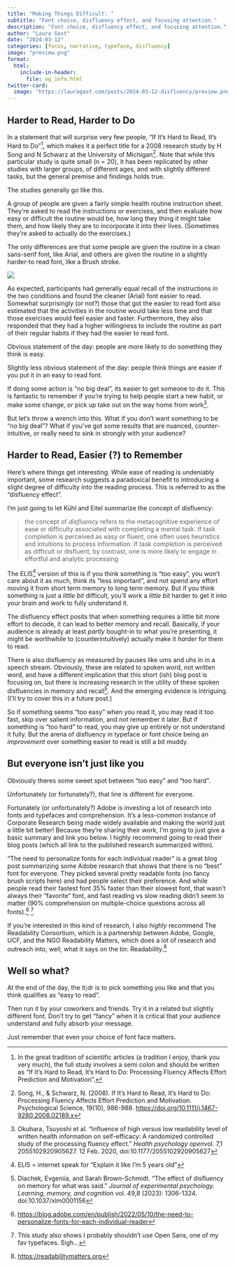 ```yaml
---
title: "Making Things Difficult: "
subtitle: "Font choice, disfluency effect, and focusing attention."
description: "Font choice, disfluency effect, and focusing attention."
author: "Laura Gast"
date: "2024-03-12"
categories: [focus, narrative, typeface, disfluency]
image: "preview.png"
format: 
  html: 
    include-in-header: 
      file: og_info.html
twitter-card: 
  image: "https://lauragast.com/posts/2024-03-12-disfluency/preview.png"
---
```


## Harder to Read, Harder to Do

In a statement that will surprise very few people, "If It's Hard to Read, It's Hard to Do"[^1], which makes it a perfect title for a 2008 research study by H Song and N Schwarz at the University of Michigan[^2]. Note that while this particular study is quite small (n = 20), it has been replicated by other studies with larger groups, of different ages, and with slightly different tasks, but the general premise and findings holds true.

[^1]: In the great tradition of scientific articles (a tradition I enjoy, thank you very much), the full study involves a semi colon and should be written as "If It's Hard to Read, It's Hard to Do: Processing Fluency Affects Effort Prediction and Motivation".

[^2]: Song, H., & Schwarz, N. (2008). If It’s Hard to Read, It’s Hard to Do: Processing Fluency Affects Effort Prediction and Motivation. Psychological Science, 19(10), 986-988. <https://doi.org/10.1111/j.1467-9280.2008.02189.x>

The studies generally go like this.

A group of people are given a fairly simple health routine instruction sheet. They're asked to read the instructions or exercises, and then evaluate how easy or difficult the routine would be, how long they thing it might take them, and how likely they are to incorporate it into their lives. (Sometimes they're asked to actually do the exercises.)

The only differences are that some people are given the routine in a clean sans-serif font, like Arial, and others are given the routine in a slightly harder-to read font, like a Brush stroke.

![](font_example_study.png){fig-align="center"}

As expected, participants had generally equal recall of the instructions in the two conditions and found the cleaner (Arial) font easier to read. Somewhat surprisingly (or not?) those that got the easier to read font also estimated that the activities in the routine would take less time and that those exercises would feel easier and faster. Furthermore, they also responded that they had a higher willingness to include the routine as part of their regular habits if they had the easier to read font.

Obvious statement of the day: people are more likely to do something they think is easy.

Slightly less obvious statement of the day: people think things are easier if you put it in an easy to read font.

If doing some action is "no big deal", its easier to get someone to do it. This is fantastic to remember if you're trying to help people start a new habit, or make some change, or pick up take out on the way home from work[^3].

[^3]: Okuhara, Tsuyoshi et al. “Influence of high versus low readability level of written health information on self-efficacy: A randomized controlled study of the processing fluency effect.” *Health psychology open*vol. 7,1 2055102920905627. 12 Feb. 2020, doi:10.1177/2055102920905627

But let's throw a wrench into this. What if you don't want something to be "no big deal"? What if you've got some results that are nuanced, counter-intuitive, or really need to sink in strongly with your audience?

## Harder to Read, Easier (?) to Remember

Here's where things get interesting. While ease of reading is undeniably important, some research suggests a paradoxical benefit to introducing a slight degree of difficulty into the reading process. This is referred to as the "disfluency effect".

I'm just going to let Kühl and Eitel summarize the concept of disfluency:

> the concept of *disfluency* refers to the metacognitive experience of ease or difficulty associated with completing a mental task. If task completion is perceived as easy or fluent, one often uses heuristics and intuitions to process information. If task completion is perceived as difficult or disfluent, by contrast, one is more likely to engage in effortful and analytic processing

The ELI5[^4] version of this is if you think something is "too easy", you won't care about it as much, think its "less important", and not spend any effort moving it from short term memory to long term memory. But if you think something is just a *little bit* difficult, you'll work a *little bit* harder to get it into your brain and work to fully understand it.

[^4]: ELI5 = internet speak for "Explain it like I'm 5 years old"

The disfluency effect posits that when something requires a little bit more effort to decode, it can lead to better memory and recall. Basically, if your audience is already at least *partly* bought-in to what you're presenting, it might be worthwhile to (counterintuitively) actually make it *harder* for them to read.

There is also disfluency as measured by pauses like ums and uhs in in a speech stream. Obviously, these are related to spoken word, not written word, and have a different implication that this short (ish) blog post is focusing on, but there is increasing research in the utility of these spoken disfluencies in memory and recall[^5]. And the emerging evidence is intriguing. (I'll try to cover this in a future post.)

[^5]: Diachek, Evgeniia, and Sarah Brown-Schmidt. “The effect of disfluency on memory for what was said.” *Journal of experimental psychology. Learning, memory, and cognition* vol. 49,8 (2023): 1306-1324. doi:10.1037/xlm0001156

So if something seems "too easy" when you read it, you may read it too fast, skip over salient information, and not remember it later. But if something is "too hard" to read, you may give up entirely or not understand it fully. But the arena of disfluency in typeface or font choice being an *improvement* over something easier to read is still a bit muddy.

## But everyone isn't just like you

Obviously theres some sweet spot between "too easy" and "too hard".

Unfortunately (or fortunately?), that line is different for everyone.

Fortunately (or unfortunately?) Adobe is investing a lot of research into fonts and typefaces and comprehension. It's a less-common instance of Corporate Research being made widely available and making the world just a little bit better! Because they're sharing their work, I'm going to just give a basic summary and link you below. I highly recommend going to read their blog posts (which all link to the published research summarized within).

"The need to personalize fonts for each individual reader" is a great blog post summarizing some Adobe research that shows that there is no "best" font for everyone. They picked several pretty readable fonts (no fancy brush scripts here) and had people select their preference. And while people read their fastest font 35% faster than their slowest font, that wasn't always their "favorite" font, and fast reading vs slow reading didn't seem to matter (90% comprehension on multiple-choice questions across all fonts).[^6] [^7]

[^6]: <https://blog.adobe.com/en/publish/2022/05/10/the-need-to-personalize-fonts-for-each-individual-reader>

[^7]: This study also shows I probably shouldn't use Open Sans, one of my fav typefaces. Sigh...

If you're interested in this kind of research, I also *highly* recommend The Readability Consortium, which is a partnership between Adobe, Google, UCF, and the NGO Readability Matters, which does a lot of research and outreach into, well, what it says on the tin: Readability.[^8]

[^8]: <https://readabilitymatters.org>

## Well so what?

At the end of the day, the tl;dr is to pick something you like and that you think qualifies as "easy to read".

Then run it by your coworkers and friends. Try it in a related but slightly different font. Don't try to get "fancy" when it is critical that your audience understand and fully absorb your message.

Just remember that even your choice of font face matters.
